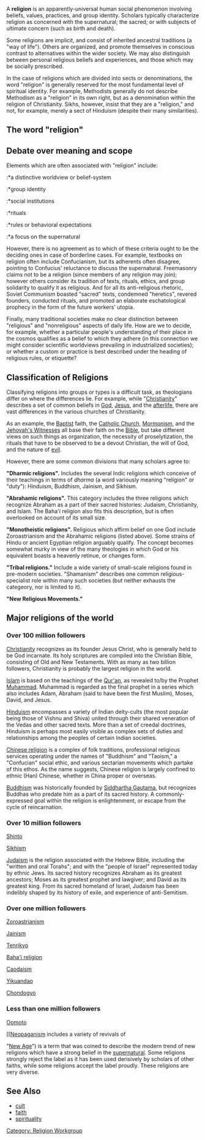 A <b>religion</b> is an apparently-universal human social phenomenon involving beliefs, values, practices, and group identity. Scholars typically characterize religion as concerned with the supernatural; the sacred; or with subjects of ultimate concern (such as birth and death).

Some religions are implicit, and consist of inherited ancestral traditions (a "way of life"). Others are organized, and promote themselves in conscious contrast to alternatives within the wider society. We may also distinguish between personal religious beliefs and experiences, and those which may be socially prescribed.

In the case of religions which are divided into sects or denominations, the word "religion" is generally reserved for the most fundamental level of spiritual identity. For example, Methodists generally do not describe Methodism as a "religion" in its own right, but as a denomination within the religion of Christianity.  Sikhs, however, insist that they are a "religion," and not, for example, merely a sect of Hinduism (despite their many similarities). 

==The word "religion"==

==Debate over meaning and scope==

Elements which are often associated with "religion" include: 

:*a distinctive worldview or belief-system
:*group identity
:*social institutions
:*rituals
:*rules or behavioral expectations
:*a focus on the supernatural

However, there is no agreement as to which of these criteria ought to be the deciding ones in case of borderline cases. For example, textbooks on religion often include Confucianism, but its adherents often disagree, pointing to Confucius' reluctance to discuss the supernatural. Freemasonry claims not to be a religion (since members of any religion may join); however others consider its tradition of texts, rituals, ethics, and group solidarity to qualify it as religious. And for all its anti-religious rhetoric, Soviet Communism boasted "sacred" texts, condemned "heretics", revered founders, conducted rituals, and promoted an elaborate eschatological prophecy in the form of the future workers' utopia. 

Finally, many traditional societies make no clear distinction between "religious" and "nonreligious" aspects of daily life. How are we to decide, for example, whether a particular people's understanding of their place in the cosmos qualifies as a belief to which they adhere (in this connection we might consider scientific worldviews prevailing in industrialized societies); or whether a custom or practice is best described under the heading of religious rules, or etiquette? 

== Classification of Religions ==

Classifying religions into groups or types is a difficult task, as theologians differ on where the differences lie.  For example, while "[[Christianity]]" describes a set of common beliefs in [[God]], [[Jesus]], and the [[afterlife]], there are vast differences in the various churches of Christianity.

As an example, the [[Baptist]] faith, the [[Catholic Church]], [[Mormonism]], and the [[Jehovah's Witnesses]] all base their faith on the [[Bible]], but take different views on such things as organization, the necessity of proselytization, the rituals that have to be observed to be a devout Christian, the will of God, and the nature of [[evil]].

However, there are some common divisions that many scholars agree to:

'''"Dharmic religions".''' Includes the several Indic religions which conceive of their teachings in terms of ''dharma'' (a word variously meaning "religion" or "duty"): Hinduism, Buddhism, Jainism, and Sikhism.

'''"Abrahamic religions".''' This category includes the three religions which recognize Abraham as a part of their sacred histories: Judaism, Christianity, and Islam. The Baha'i religion also fits this description, but is often overlooked on account of its small size.

'''"Monotheistic religions".''' Religious which affirm belief on one God include Zoroastrianism and the Abrahamic religions (listed above). Some strains of Hindu or ancient Egyptian religion arguably qualify. The concept becomes somewhat murky in view of the many theologies in which God or his equivalent boasts a heavenly retinue, or changes form.

'''"Tribal religions."''' Include a wide variety of small-scale religions found in pre-modern societies. "Shamanism" describes one common religious-specialist role within many such societies (but neither exhausts the categeory, nor is limited to it).

'''"New Religious Movements."'''

== Major religions of the world ==


===Over 100 million followers===

[[Christianity]] recognizes as its founder Jesus Christ, who is generally held to be God incarnate. Its holy scriptures are compiled into the Christian Bible, consisting of Old and New Testaments. With as many as two billion followers, Christianity is probably the largest religion in the world. 

[[Islam]] is based on the teachings of the [[Qur'an]], as revealed to/by the Prophet [[Muhammad]]. Muhammad is regarded as the final prophet in a series which also includes Adam, Abraham (said to have been the first Muslim), Moses, David, and Jesus.

[[Hinduism]] encompasses a variety of Indian deity-cults (the most popular being those of Vishnu and Shiva) united through their shared veneration of the Vedas and other sacred texts. More than a set of creedal doctrines, Hinduism is perhaps most easily visible as complex sets of duties and relationships among the peoples of certain Indian societies.

[[Chinese religion]] is a complex of folk traditions, professional religious services operating under the names of "Buddhism" and "Taoism," a "Confucian" social ethic, and various sectarian movements which partake of this ethos. As the name suggests, Chinese religion is largely confined to ethnic (Han) Chinese, whether in China proper or overseas.

[[Buddhism]] was historically founded by [[Siddhartha Gautama]], but recognizes Buddhas who predate him as a part of its sacred history. A commonly-expressed goal within the religion is enlightenment, or escape from the cycle of reincarnation.

===Over 10 million followers===

[[Shinto]]

[[Sikhism]]

[[Judaism]] is the religion associated with the Hebrew Bible, including the "written and oral Torahs"; and with the "people of Israel" represented today by ethnic Jews. Its sacred history recognizes Abraham as its greatest ancestors; Moses as its greatest prophet and lawgiver; and David as its greatest king. From its sacred homeland of Israel, Judaism has been indelibly shaped by its history of exile, and experience of anti-Semitism. 

===Over one million followers===

[[Zoroastrianism]]

[[Jainism]]

[[Tenrikyo]]

[[Baha'i religion]]

[[Caodaism]]

[[Yikuandao]]

[[Chondogyo]]

===Less than one million followers===

[[Oomoto]]

[[

[[Neopaganism]] includes a variety of revivals of 


"[[New Age]]") is a term that was coined to describe the modern trend of new religions which have a strong belief in the [[supernatural]].  Some religions strongly reject the label as it has been used derisively by scholars of other faiths, while some religions accept the label proudly.  These religions are very diverse.

== See Also ==

* [[cult]]
* [[faith]]
* [[spirituality]]

[[Category:  Religion Workgroup]]
